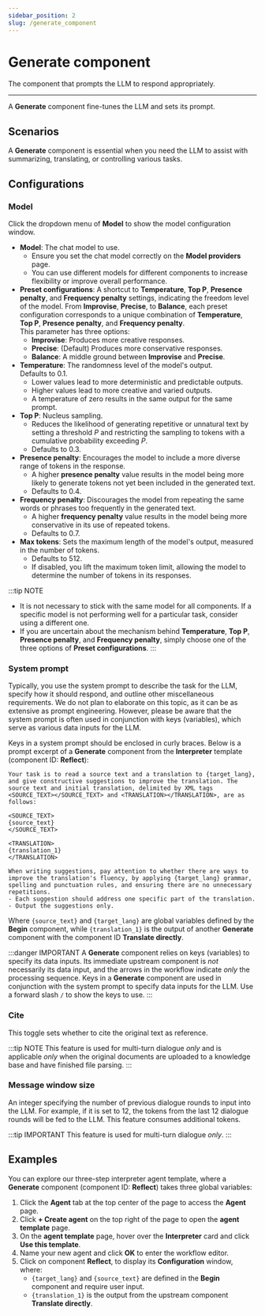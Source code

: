 ```yaml
---
sidebar_position: 2
slug: /generate_component
---
```


# Generate component

The component that prompts the LLM to respond appropriately.

---

A **Generate** component fine-tunes the LLM and sets its prompt.

## Scenarios

A **Generate** component is essential when you need the LLM to assist with summarizing, translating, or controlling various tasks. 

## Configurations

### Model

Click the dropdown menu of **Model** to show the model configuration window.

- **Model**: The chat model to use.  
  - Ensure you set the chat model correctly on the **Model providers** page.
  - You can use different models for different components to increase flexibility or improve overall performance.
- **Preset configurations**: A shortcut to **Temperature**, **Top P**, **Presence penalty**, and **Frequency penalty** settings, indicating the freedom level of the model. From **Improvise**, **Precise**, to **Balance**, each preset configuration corresponds to a unique combination of **Temperature**, **Top P**, **Presence penalty**, and **Frequency penalty**.   
  This parameter has three options:
  - **Improvise**: Produces more creative responses.
  - **Precise**: (Default) Produces more conservative responses.
  - **Balance**: A middle ground between **Improvise** and **Precise**.
- **Temperature**: The randomness level of the model's output.  
  Defaults to 0.1.
  - Lower values lead to more deterministic and predictable outputs.
  - Higher values lead to more creative and varied outputs.
  - A temperature of zero results in the same output for the same prompt.
- **Top P**: Nucleus sampling.  
  - Reduces the likelihood of generating repetitive or unnatural text by setting a threshold *P* and restricting the sampling to tokens with a cumulative probability exceeding *P*.
  - Defaults to 0.3.
- **Presence penalty**: Encourages the model to include a more diverse range of tokens in the response.  
  - A higher **presence penalty** value results in the model being more likely to generate tokens not yet been included in the generated text.
  - Defaults to 0.4.
- **Frequency penalty**: Discourages the model from repeating the same words or phrases too frequently in the generated text.  
  - A higher **frequency penalty** value results in the model being more conservative in its use of repeated tokens.
  - Defaults to 0.7.
- **Max tokens**: Sets the maximum length of the model's output, measured in the number of tokens.  
  - Defaults to 512. 
  - If disabled, you lift the maximum token limit, allowing the model to determine the number of tokens in its responses.

:::tip NOTE
- It is not necessary to stick with the same model for all components. If a specific model is not performing well for a particular task, consider using a different one.
- If you are uncertain about the mechanism behind **Temperature**, **Top P**, **Presence penalty**, and **Frequency penalty**, simply choose one of the three options of **Preset configurations**.
:::

### System prompt

Typically, you use the system prompt to describe the task for the LLM, specify how it should respond, and outline other miscellaneous requirements. We do not plan to elaborate on this topic, as it can be as extensive as prompt engineering. However, please be aware that the system prompt is often used in conjunction with keys (variables), which serve as various data inputs for the LLM. 

Keys in a system prompt should be enclosed in curly braces. Below is a prompt excerpt of a **Generate** component from the **Interpreter** template (component ID: **Reflect**):

```text
Your task is to read a source text and a translation to {target_lang}, and give constructive suggestions to improve the translation. The source text and initial translation, delimited by XML tags <SOURCE_TEXT></SOURCE_TEXT> and <TRANSLATION></TRANSLATION>, are as follows:

<SOURCE_TEXT>
{source_text}
</SOURCE_TEXT>

<TRANSLATION>
{translation_1}
</TRANSLATION>

When writing suggestions, pay attention to whether there are ways to improve the translation's fluency, by applying {target_lang} grammar, spelling and punctuation rules, and ensuring there are no unnecessary repetitions.
- Each suggestion should address one specific part of the translation.
- Output the suggestions only.
```

Where `{source_text}` and `{target_lang}` are global variables defined by the **Begin** component, while `{translation_1}` is the output of another **Generate** component with the component ID **Translate directly**.


:::danger IMPORTANT
A **Generate** component relies on keys (variables) to specify its data inputs. Its immediate upstream component is *not* necessarily its data input, and the arrows in the workflow indicate *only* the processing sequence. Keys in a **Generate** component are used in conjunction with the system prompt to specify data inputs for the LLM. Use a forward slash `/` to show the keys to use.
:::

### Cite 

This toggle sets whether to cite the original text as reference. 


:::tip NOTE
This feature is used for multi-turn dialogue *only* and is applicable *only* when the original documents are uploaded to a knowledge base and have finished file parsing.
:::


### Message window size

An integer specifying the number of previous dialogue rounds to input into the LLM. For example, if it is set to 12, the tokens from the last 12 dialogue rounds will be fed to the LLM. This feature consumes additional tokens.

:::tip IMPORTANT
This feature is used for multi-turn dialogue *only*.
:::


## Examples

You can explore our three-step interpreter agent template, where a **Generate** component (component ID: **Reflect**) takes three global variables:

1. Click the **Agent** tab at the top center of the page to access the **Agent** page.
2. Click **+ Create agent** on the top right of the page to open the **agent template** page.
3. On the **agent template** page, hover over the **Interpreter** card and click **Use this template**.
4. Name your new agent and click **OK** to enter the workflow editor.
5. Click on component **Reflect**, to display its **Configuration** window, where:
   - `{target_lang}` and `{source_text}` are defined in the **Begin** component and require user input.
   - `{translation_1}` is the output from the upstream component **Translate directly**.

